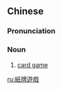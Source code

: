 ==Chinese==
{{zh-forms|s=纸牌游戏|t2=紙牌游戲|type=22}}

===Pronunciation===
{{zh-pron
|m=zhǐpái yóuxì
|c=zi2 paai4-2 jau4 hei3
|cat=n
}}

===Noun===
{{zh-noun}}

# [[card game]]

[[ru:紙牌遊戲]]
